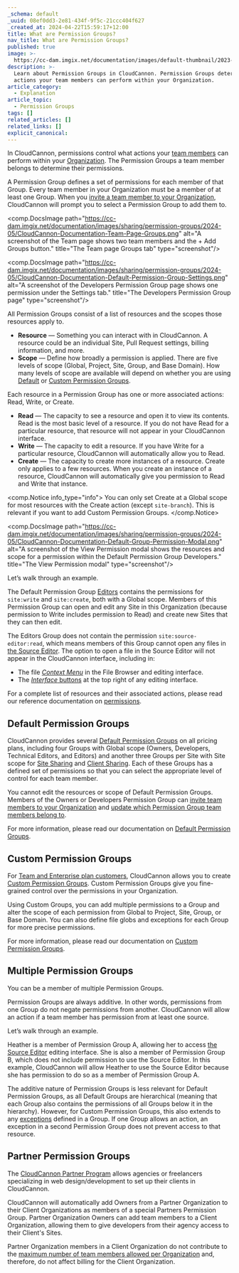 ```yaml
---
_schema: default
_uuid: 08ef0dd3-2e81-434f-9f5c-21ccc404f627
_created_at: 2024-04-22T15:59:17+12:00
title: What are Permission Groups?
nav_title: What are Permission Groups?
published: true
image: >-
  https://cc-dam.imgix.net/documentation/images/default-thumbnail/2023-Q4/CloudCannon-Documentation-Thumbnail.png
description: >-
  Learn about Permission Groups in CloudCannon. Permission Groups determine what
  actions your team members can perform within your Organization.
article_category:
  - Explanation
article_topic:
  - Permission Groups
tags: []
related_articles: []
related_links: []
explicit_canonical:
---
```

In CloudCannon, permissions control what actions your [team members](/documentation/articles/what-is-a-team-member/) can perform within your [Organization](/documentation/articles/what-is-an-organization/). The Permission Groups a team member belongs to determine their permissions.

A Permission Group defines a set of permissions for each member of that Group. Every team member in your Organization must be a member of at least one Group. When you [invite a team member to your Organization](/documentation/articles/add-a-team-member-to-your-organization/), CloudCannon will prompt you to select a Permission Group to add them to.

<comp.DocsImage path="https://cc-dam.imgix.net/documentation/images/sharing/permission-groups/2024-05/CloudCannon-Documentation-Team-Page-Groups.png" alt="A screenshot of the Team page shows two team members and the + Add Groups button." title="The Team page Groups tab" type="screenshot"/>

<comp.DocsImage path="https://cc-dam.imgix.net/documentation/images/sharing/permission-groups/2024-05/CloudCannon-Documentation-Default-Permission-Group-Settings.png" alt="A screenshot of the Developers Permission Group page shows one permission under the Settings tab." title="The Developers Permission Group page" type="screenshot"/>

All Permission Groups consist of a list of resources and the scopes those resources apply to.

* **Resource** — Something you can interact with in CloudCannon. A resource could be an individual Site, Pull Request settings, billing information, and more.
* **Scope** — Define how broadly a permission is applied. There are five levels of scope (Global, Project, Site, Group, and Base Domain). How many levels of scope are available will depend on whether you are using [Default](/documentation/articles/what-are-default-permission-groups/) or [Custom Permission Groups](/documentation/articles/what-are-custom-permission-groups/).

Each resource in a Permission Group has one or more associated actions: Read, Write, or Create.

* **Read** — The capacity to see a resource and open it to view its contents. Read is the most basic level of a resource. If you do not have Read for a particular resource, that resource will not appear in your CloudCannon interface.
* **Write** — The capacity to edit a resource. If you have Write for a particular resource, CloudCannon will automatically allow you to Read.
* **Create** — The capacity to create more instances of a resource. Create only applies to a few resources. When you create an instance of a resource, CloudCannon will automatically give you permission to Read and Write that instance.

<comp.Notice info_type="info">
  You can only set Create at a Global scope for most resources with the Create action (except `site-branch`). This is relevant if you want to add Custom Permission Groups.
</comp.Notice>

<comp.DocsImage path="https://cc-dam.imgix.net/documentation/images/sharing/permission-groups/2024-05/CloudCannon-Documentation-Default-Group-Permission-Modal.png" alt="A screenshot of the View Permission modal shows the resources and scope for a permission within the Default Permission Group Developers." title="The View Permission modal" type="screenshot"/>

Let’s walk through an example.

The Default Permission Group [Editors](/documentation/articles/what-are-default-permission-groups/#editors) contains the permissions for `site:write` and `site:create`, both with a Global scope. Members of this Permission Group can open and edit any Site in this Organization (because permission to Write includes permission to Read) and create new Sites that they can then edit.

The Editors Group does not contain the permission `site:source-editor:read`, which means members of this Group cannot open any files in [the Source Editor](/documentation/articles/the-source-editor/). The option to open a file in the Source Editor will not appear in the CloudCannon interface, including in:

* The file [*Context Menu*](/documentation/articles/edit-your-files/#context-menu) in the File Browser and editing interface.
* The [*Interface* buttons](/documentation/articles/edit-your-files/#editing-interface-navigation) at the top right of any editing interface.

For a complete list of resources and their associated actions, please read our reference documentation on [permissions](/documentation/articles/permissions-reference/).

## Default Permission Groups

CloudCannon provides several [Default Permission Groups](/documentation/articles/what-are-default-permission-groups/) on all pricing plans, including four Groups with Global scope (Owners, Developers, Technical Editors, and Editors) and another three Groups per Site with Site scope for [Site Sharing](/documentation/articles/share-a-site-with-site-sharing/) and [Client Sharing](/documentation/articles/what-is-client-sharing/). Each of these Groups has a defined set of permissions so that you can select the appropriate level of control for each team member.

You cannot edit the resources or scope of Default Permission Groups. Members of the Owners or Developers Permission Group can [invite team members to your Organization](/documentation/articles/add-a-team-member-to-your-organization/) and [update which Permission Group team members belong to](/documentation/articles/add-a-team-member-to-a-permission-group/).

For more information, please read our documentation on [Default Permission Groups](/documentation/articles/what-are-default-permission-groups/).

## Custom Permission Groups

For [Team and Enterprise plan customers](/pricing/), CloudCannon allows you to create [Custom Permission Groups](/documentation/articles/what-are-custom-permission-groups/). Custom Permission Groups give you fine-grained control over the permissions in your Organization.

Using Custom Groups, you can add multiple permissions to a Group and alter the scope of each permission from Global to Project, Site, Group, or Base Domain. You can also define file globs and exceptions for each Group for more precise permissions.

For more information, please read our documentation on [Custom Permission Groups](/documentation/articles/what-are-custom-permission-groups/).

## Multiple Permission Groups

You can be a member of multiple Permission Groups.

Permission Groups are always additive. In other words, permissions from one Group do not negate permissions from another. CloudCannon will allow an action if a team member has permission from at least one source.

Let’s walk through an example.

Heather is a member of Permission Group A, allowing her to access [the Source Editor](/documentation/articles/the-source-editor/) editing interface. She is also a member of Permission Group B, which does not include permission to use the Source Editor. In this example, CloudCannon will allow Heather to use the Source Editor because she has permission to do so as a member of Permission Group A.

The additive nature of Permission Groups is less relevant for Default Permission Groups, as all Default Groups are hierarchical (meaning that each Group also contains the permissions of all Groups below it in the hierarchy). However, for Custom Permission Groups, this also extends to any [exceptions](/documentation/articles/what-are-custom-permission-groups/#exceptions) defined in a Group. If one Group allows an action, an exception in a second Permission Group does not prevent access to that resource.

## Partner Permission Groups

The [CloudCannon Partner Program](/partner-program/) allows agencies or freelancers specializing in web design/development to set up their clients in CloudCannon.

CloudCannon will automatically add Owners from a Partner Organization to their Client Organizations as members of a special Partners Permission Group. Partner Organization Owners can add team members to a Client Organization, allowing them to give developers from their agency access to their Client's Sites.

Partner Organization members in a Client Organization do not contribute to the [maximum number of team members allowed per Organization](/pricing/) and, therefore, do not affect billing for the Client Organization.